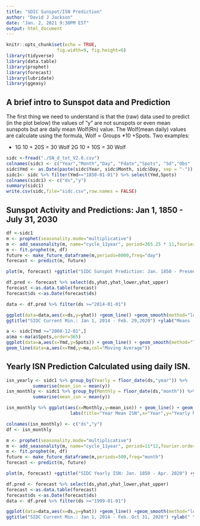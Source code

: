 ```yaml
---
title: "SDIC Sunspot/ISN Prediction"
author: "David J Jackson"
date: "Jan. 2, 2021 9:30PM EST"
output: html_document
---
```


```r
knitr::opts_chunk$set(echo = TRUE,
                   fig.width=9, fig.height=6)
library(tidyverse)
library(data.table)
library(prophet)
library(forecast)
library(lubridate)
library(ggeasy)
```

## A brief intro to Sunspot data and Prediction

The first thing we need to understand is that the (raw) data used to predict (in the plot below) the values of "y" are not sunspots or even mean sunspots but are daily mean Wolf(Rn) value. The Wolf(mean daily) values are calculate using the formula, Wolf = Groups *10 +Spots. Two examples:

* 1G 10 + 20S = 30 Wolf 2G 10 + 10S = 30 Wolf

```r
sidc <-fread("./SN_d_tot_V2.0.csv")
colnames(sidc) <- c("Year","Month","Day", "Fdate","Spots", "Sd","Obs" ,"Defin"  )
sidc$Ymd <- as.Date(paste(sidc$Year, sidc$Month, sidc$Day, sep = "-"))
sidc1<- sidc %>% filter(Ymd>="1850-01-01") %>% select(Ymd,Spots)
colnames(sidc1) <- c("ds","y")
summary(sidc1)
write.csv(sidc,file="sidc.csv",row.names = FALSE)
```

## Sunspot Activity and Predictions: Jan 1, 1850 - July 31, 2030

```r
df <-sidc1 
m <- prophet(seasonality.mode="multiplicative")
m <- add_seasonality(m, name="cycle_11year", period=365.25 * 11,fourier.order=5,mode="multiplicative")
m <- fit.prophet(m, df)
future <- make_future_dataframe(m,periods=8000,freq="day")
forecast <- predict(m, future)
```
```r
plot(m, forecast) +ggtitle("SIDC Sunspot Prediction: Jan. 1850 - Present") +ylab("Predicted Mean Wolf(Ra)") +xlab("Years" )
```
```r
df.pred <- forecast %>% select(ds,yhat,yhat_lower,yhat_upper) 
forecast <-as.data.table(forecast)
forecast$ds <-as.Date(forecast$ds)
```

```r
data <- df.pred %>% filter(ds >="2014-01-01")

ggplot(data=data,aes(x=ds,y=yhat)) +geom_line() +geom_smooth(method="loess")  + 
ggtitle("SIDC Current Min.: Jan 1, 2014 - Feb. 29,2020") +ylab("Means  Wolf(R)")
```
```r
a <- sidc[Ymd >="2008-12-01",]
a$ma <-ma(a$Spots,order=365)
ggplot(data=a,aes(x=Ymd,y=Spots)) + geom_line() + geom_smooth(method="loess") + 
geom_line(data=a,aes(x=Ymd,y=ma,col="Moving Average"))
```

## Yearly ISN Prediction Calculated using daily ISN.

```r
isn_yearly <- sidc1 %>% group_by(Yearly = floor_date(ds,"year")) %>%
          summarise(mean_isn = mean(y))
isn_monthly <- sidc1 %>% group_by(Monthly = floor_date(ds,"month")) %>%
          summarise(mean_isn = mean(y)) 
```
```r
isn_monthly %>% ggplot(aes(x=Monthly,y=mean_isn)) + geom_line() + geom_smooth() +
                        labs(title="Year Mean ISN",x="Year",y="Yearly Mean ISN")
```
```r
colnames(isn_monthly) <- c("ds","y")
df <- isn_monthly

m <- prophet(seasonality.mode="multiplicative")
m <- add_seasonality(m, name="cycle_11year", period=11*12,fourier.order=5)
m <- fit.prophet(m, df)
future <- make_future_dataframe(m,periods=500,freq="month")
forecast <- predict(m, future)
```
```r
plot(m, forecast) +ggtitle("SIDC Yearly ISN: Jan. 1850 - Apr. 2020") +ylab("Predicted Mean Wolf(Ra)") +xlab("Years" )
```
```r
df.pred <- forecast %>% select(ds,yhat,yhat_lower,yhat_upper) 
forecast <-as.data.table(forecast)
forecast$ds <-as.Date(forecast$ds)
data <- df.pred %>% filter(ds >="1999-01-01")

ggplot(data=data,aes(x=ds,y=yhat)) +geom_line() +geom_smooth(method="loess")  + 
ggtitle("SIDC Current Min.: Jan 1, 2014 - Feb. Oct 31, 2020") +ylab(" Yearly Means  Wolf(R)")
```

